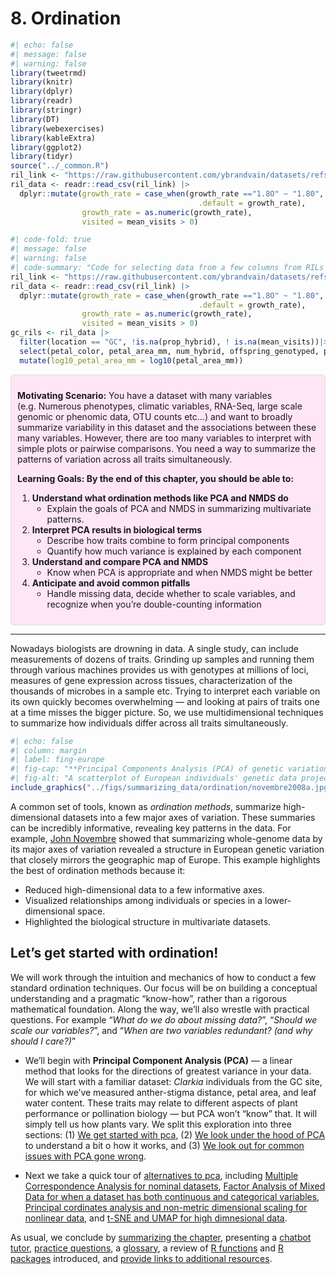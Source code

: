 # 8. Ordination  {.unnumbered #ordination}

```r
#| echo: false
#| message: false
#| warning: false
library(tweetrmd)
library(knitr)
library(dplyr)
library(readr)
library(stringr)
library(DT)
library(webexercises)
library(kableExtra)
library(ggplot2)
library(tidyr)
source("../_common.R") 
ril_link <- "https://raw.githubusercontent.com/ybrandvain/datasets/refs/heads/master/clarkia_rils.csv"
ril_data <- readr::read_csv(ril_link) |>
  dplyr::mutate(growth_rate = case_when(growth_rate =="1.8O" ~ "1.80",
                                          .default = growth_rate),  
                growth_rate = as.numeric(growth_rate),
                visited = mean_visits > 0)
```


```r
#| code-fold: true
#| message: false
#| warning: false
#| code-summary: "Code for selecting data from a few columns from RILs planted at GC"
ril_link <- "https://raw.githubusercontent.com/ybrandvain/datasets/refs/heads/master/clarkia_rils.csv"
ril_data <- readr::read_csv(ril_link) |>
  dplyr::mutate(growth_rate = case_when(growth_rate =="1.8O" ~ "1.80",
                                          .default = growth_rate),  
                growth_rate = as.numeric(growth_rate),
                visited = mean_visits > 0)
gc_rils <- ril_data |>
  filter(location == "GC", !is.na(prop_hybrid), ! is.na(mean_visits))|>
  select(petal_color, petal_area_mm, num_hybrid, offspring_genotyped, prop_hybrid, mean_visits , asd_mm,visited )|>
  mutate(log10_petal_area_mm = log10(petal_area_mm))
```



::: {.motivation style="background-color: #ffe6f7; padding: 10px; border: 1px solid #ddd; border-radius: 5px;"}

**Motivating Scenario:**   You have a dataset with many variables (e.g. Numerous phenotypes, climatic variables, RNA-Seq, large scale genomic or phenomic data, OTU counts etc...) and want to broadly summarize variability in this dataset and the associations between these many variables. However, there are too many variables to interpret with simple plots or pairwise comparisons. You need a way to summarize the patterns of variation across all traits simultaneously.

**Learning Goals: By the end of this chapter, you should be able to:**

1. **Understand what ordination methods like PCA and NMDS do**  
   - Explain the goals of PCA and NMDS in summarizing multivariate patterns.  

2. **Interpret PCA results in biological terms**  
   - Describe how traits combine to form principal components  
   - Quantify how much variance is explained by each component

3. **Understand and compare PCA and NMDS**  
   - Know when PCA is appropriate and when NMDS might be better

4. **Anticipate and avoid common pitfalls**  
   - Handle missing data, decide whether to scale variables, and recognize when you’re double-counting information  

:::

---

<article class="drop-cap">Nowadays biologists are drowning in data. A single study, can include measurements of dozens of traits. Grinding up samples and running them through various machines provides us with genotypes at  millions of loci, measures of gene expression across tissues, characterization of the thousands of microbes in a sample etc. Trying to interpret each variable on its own quickly becomes overwhelming — and looking at pairs of traits one at a time misses the bigger picture. So, we use multidimensional techniques to summarize how individuals differ across all traits simultaneously.</article>    

```r
#| echo: false
#| column: margin
#| label: fing-europe
#| fig-cap: "**Principal Components Analysis (PCA) of genetic variation in Europe**. This plot shows individuals sampled from across Europe, positioned along the first two principal components derived from genome-wide genetic data. Each point represents an individual, color-coded by country, with country codes overlaid. Strikingly, the resulting PCA plot recapitulates the geography of Europe, with spatial proximity on the map corresponding to genetic similarity. The inset shows actual country locations for reference. The work is from @novembre2008, and the image is from [John's website](http://jnpopgen.org/)."
#| fig-alt: "A scatterplot of European individuals' genetic data projected onto PC1 and PC2 axes from a PCA. Points are labeled with country codes and colored by country. The distribution of points in PCA space mirrors the geographical layout of Europe. For instance, Iberian populations (ES, PT) cluster together on the left; central Europeans (DE, FR, CH) cluster centrally; eastern populations (RO, UA, TR) appear on the right. An inset map of Europe shows countries color-coded to match their PCA cluster, highlighting the strong correspondence between genetic and geographic structure."
include_graphics("../figs/summarizing_data/ordination/novembre2008a.jpg")
```


A common set of tools, known as *ordination methods*, summarize high-dimensional datasets into a few major axes of variation. These summaries can be incredibly informative, revealing key patterns in the data. For example, [John Novembre](https://genes.uchicago.edu/faculty/john-novembre-phd) showed that summarizing whole-genome data by its major axes of variation revealed a structure in European genetic variation that closely mirrors the geographic map of Europe. This example highlights the best of ordination methods because it: 

- Reduced high-dimensional data to a few informative axes.   
- Visualized relationships among individuals or species in a lower-dimensional space.  
- Highlighted the biological structure in multivariate datasets.


## Let's get started with ordination!    

We will work through the intuition and mechanics of how to conduct a few standard ordination techniques. Our focus will be on building a conceptual understanding and a pragmatic "know-how", rather than a rigorous mathematical foundation.  Along the way, we’ll also wrestle with practical questions. For example "*What do we do about missing data?*", "*Should we scale our variables?*", and "*When are two variables redundant? (and why should I care?)*"  

- We’ll begin with **Principal Component Analysis (PCA)** — a linear method that looks for the directions of greatest variance in your data. We will start with a familiar dataset: *Clarkia* individuals from the GC site, for which we’ve measured anther-stigma distance, petal area, and leaf water content. These traits may relate to different aspects of plant performance or pollination biology — but PCA won’t “know” that. It will simply tell us how plants vary. We split this  exploration into three sections: (1) [We get started with pca](#pca), (2) [We look under the hood of PCA](#pcaII) to understand a bit o how it works, and (3)  [We look out for common issues with PCA gone wrong](#pcaIII). 

- Next we take a quick tour of [alternatives to pca](#pcalternatives), including [Multiple Correspondence Analysis for  nominal datasets](#pcalternatives_mca), [Factor Analysis of Mixed Data for when a dataset has both continuous and categorical variables](#pcalternatives_famd), [Principal cordinates analysis and non-metric dimensional scaling for nonlinear data](#pcalternatives_pcoaANDnmds), and [t-SNE and UMAP for high dimnesional data](#pcalternatives_tsneANDumap).      

As usual, we conclude by [summarizing the chapter](#ordination_summarySummary), presenting  a [chatbot tutor](#ordination_summaryChatbot), [practice questions](#ordination_summaryPractice_questions), a [glossary](#ordination_summaryGlossary_of_terms),  a review of [R functions](#ordination_summaryNew_r_functions) and [R packages](#ordination_summaryR_packages_introduced) introduced, and [provide links to additional resources](#ordination_summaryAdditional_resources).  